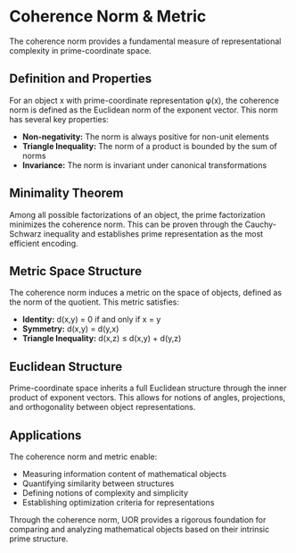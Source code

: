 
# Coherence Norm & Metric

The coherence norm provides a fundamental measure of representational complexity in prime-coordinate space.

## Definition and Properties

For an object x with prime-coordinate representation φ(x), the coherence norm is defined as the Euclidean norm of the exponent vector. This norm has several key properties:

- **Non-negativity:** The norm is always positive for non-unit elements
- **Triangle Inequality:** The norm of a product is bounded by the sum of norms
- **Invariance:** The norm is invariant under canonical transformations

## Minimality Theorem

Among all possible factorizations of an object, the prime factorization minimizes the coherence norm. This can be proven through the Cauchy-Schwarz inequality and establishes prime representation as the most efficient encoding.

## Metric Space Structure

The coherence norm induces a metric on the space of objects, defined as the norm of the quotient. This metric satisfies:

- **Identity:** d(x,y) = 0 if and only if x = y
- **Symmetry:** d(x,y) = d(y,x)
- **Triangle Inequality:** d(x,z) ≤ d(x,y) + d(y,z)

## Euclidean Structure

Prime-coordinate space inherits a full Euclidean structure through the inner product of exponent vectors. This allows for notions of angles, projections, and orthogonality between object representations.

## Applications

The coherence norm and metric enable:

- Measuring information content of mathematical objects
- Quantifying similarity between structures
- Defining notions of complexity and simplicity
- Establishing optimization criteria for representations

Through the coherence norm, UOR provides a rigorous foundation for comparing and analyzing mathematical objects based on their intrinsic prime structure.
